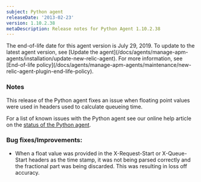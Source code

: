 ```yaml
---
subject: Python agent
releaseDate: '2013-02-23'
version: 1.10.2.38
metaDescription: Release notes for Python Agent 1.10.2.38
---
```


<Callout variant="important">
  The end-of-life date for this agent version is July 29, 2019. To update to the latest agent version, see [Update the agent](/docs/agents/manage-apm-agents/installation/update-new-relic-agent). For more information, see [End-of-life policy](/docs/agents/manage-apm-agents/maintenance/new-relic-agent-plugin-end-life-policy).
</Callout>

### Notes

This release of the Python agent fixes an issue when floating point values were used in headers used to calculate queueing time.

For a list of known issues with the Python agent see our online help article on the [status of the Python agent](https://newrelic.com/docs/python/status-of-python-agent).

### Bug fixes/Improvements:

* When a float value was provided in the X-Request-Start or X-Queue-Start headers as the time stamp, it was not being parsed correctly and the fractional part was being discarded. This was resulting in loss off accuracy.
